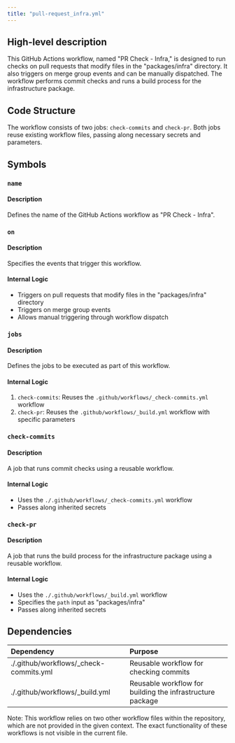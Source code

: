 ```yaml
---
title: "pull-request_infra.yml"
---
```


## High-level description
This GitHub Actions workflow, named "PR Check - Infra," is designed to run checks on pull requests that modify files in the "packages/infra" directory. It also triggers on merge group events and can be manually dispatched. The workflow performs commit checks and runs a build process for the infrastructure package.

## Code Structure
The workflow consists of two jobs: `check-commits` and `check-pr`. Both jobs reuse existing workflow files, passing along necessary secrets and parameters.

## Symbols

### `name`
#### Description
Defines the name of the GitHub Actions workflow as "PR Check - Infra".

### `on`
#### Description
Specifies the events that trigger this workflow.

#### Internal Logic
- Triggers on pull requests that modify files in the "packages/infra" directory
- Triggers on merge group events
- Allows manual triggering through workflow dispatch

### `jobs`
#### Description
Defines the jobs to be executed as part of this workflow.

#### Internal Logic
1. `check-commits`: Reuses the `.github/workflows/_check-commits.yml` workflow
2. `check-pr`: Reuses the `.github/workflows/_build.yml` workflow with specific parameters

### `check-commits`
#### Description
A job that runs commit checks using a reusable workflow.

#### Internal Logic
- Uses the `./.github/workflows/_check-commits.yml` workflow
- Passes along inherited secrets

### `check-pr`
#### Description
A job that runs the build process for the infrastructure package using a reusable workflow.

#### Internal Logic
- Uses the `./.github/workflows/_build.yml` workflow
- Specifies the `path` input as "packages/infra"
- Passes along inherited secrets

## Dependencies
| Dependency | Purpose |
|:-----------|:--------|
| ./.github/workflows/_check-commits.yml | Reusable workflow for checking commits |
| ./.github/workflows/_build.yml | Reusable workflow for building the infrastructure package |

Note: This workflow relies on two other workflow files within the repository, which are not provided in the given context. The exact functionality of these workflows is not visible in the current file.